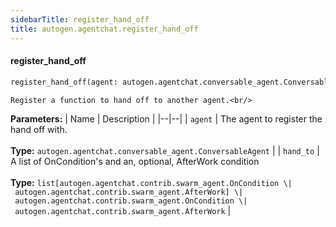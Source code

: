 ```yaml
---
sidebarTitle: register_hand_off
title: autogen.agentchat.register_hand_off
---
```


<code class="doc-symbol doc-symbol-heading doc-symbol-function"></code>
#### register_hand_off

```python
register_hand_off(agent: autogen.agentchat.conversable_agent.ConversableAgent, hand_to: list[autogen.agentchat.contrib.swarm_agent.OnCondition | autogen.agentchat.contrib.swarm_agent.AfterWork] | autogen.agentchat.contrib.swarm_agent.OnCondition | autogen.agentchat.contrib.swarm_agent.AfterWork) -> 
```

    Register a function to hand off to another agent.<br/>

<b>Parameters:</b>
| Name | Description |
|--|--|
| `agent` | The agent to register the hand off with.<br/><br/>**Type:** `autogen.agentchat.conversable_agent.ConversableAgent` |
| `hand_to` | A list of OnCondition's and an, optional, AfterWork condition<br/><br/>**Type:** `list[autogen.agentchat.contrib.swarm_agent.OnCondition \| autogen.agentchat.contrib.swarm_agent.AfterWork] \| autogen.agentchat.contrib.swarm_agent.OnCondition \| autogen.agentchat.contrib.swarm_agent.AfterWork` |

<br />